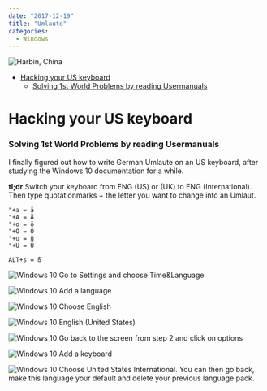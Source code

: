 ```yaml
---
date: "2017-12-19"
title: "Umlaute"
categories:
  - Windows
---
```



![Harbin, China](./photo-33795787813_cf3d8edcc6_o.png)


<!-- TOC -->

- [Hacking your US keyboard](#hacking-your-us-keyboard)
    - [Solving 1st World Problems by reading Usermanuals](#solving-1st-world-problems-by-reading-usermanuals)

<!-- /TOC -->


# Hacking your US keyboard

### Solving 1st World Problems by reading Usermanuals


I finally figured out how to write German Umlaute on an US keyboard, after studying the Windows 10 documentation for a while.

__tl;dr__ Switch your keyboard from ENG (US) or (UK) to ENG (International). Then type quotationmarks + the letter you want to change into an Umlaut.


```
"+a = ä
"+A = Ä
"+o = ö
"+O = Ö
"+u = ü
"+U = Ü
```

```
ALT+s = ß
```


![Windows 10](./äöü_01.png)
Go to Settings and choose Time&Language


![Windows 10](./äöü_02.png)
Add a language

![Windows 10](./äöü_03.png)
Choose English

![Windows 10](./äöü_04.png)
English (United States)

![Windows 10](./äöü_05.png)
Go back to the screen from step 2 and click on options

![Windows 10](./äöü_06.png)
Add a keyboard

![Windows 10](./äöü_07.png)
Choose United States International. You can then go back, make this language your default and delete your previous language pack.


